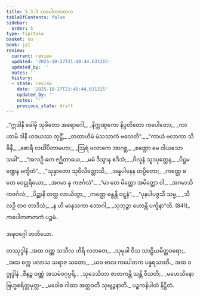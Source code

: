 ```yaml
---
title: 5.3.5 ကပေါတဇာတက
tableOfContents: false
sidebar:
  order: 5
type: tipitaka
basket: su
book: ja1
review:
  current: review
  updated: '2025-10-27T21:48:44.631215'
  updated_by: ''
  notes: ''
  history:
  - state: review
    date: '2025-10-27T21:48:44.631215'
    updated_by: ''
    notes: ''
    previous_state: draft
---
```



<ReviewStatus review={frontmatter.review} showDetails={true} />

<HypothesisAnnotation frontmatter={frontmatter} />

<DynamicBreadcrumb />

<Division number="135" book="ja1" e="ch" v="22" p="135">

<Paragraph number="1306" type="verses" book="ja1">
_“ဣဒါနိ ခေါမှိ သုခိတော အရောဂေါ,_  
_နိက္ကဏ္ဋကော နိပ္ပတိတော ကပေါတော;_  
_ကာဟာမိ ဒါနီ ဟဒယဿ တုဋ္ဌိံ,_  
_တထာဟိမံ မံသသာကံ ဗလေတိ”._  

</Paragraph>

</Division>
<Division number="136" book="ja1" e="ch" v="22" p="136">

<Paragraph number="1307" type="verses" book="ja1">
_“ကာယံ ဗလာကာ သိခိနီ,_  
_စောရီ လင်္ဃိပိတာမဟာ;_  
_ဩရံ ဗလာကေ အာဂစ္ဆ,_  
_စဏ္ဍော မေ ဝါယသော သခါ”._  

</Paragraph>

</Division>
<Division number="137" book="ja1" e="ch" v="22" p="136">

<Paragraph number="1308" type="verses" book="ja1">
_“အလဉှိ တေ ဇဂ္ဃိတာယေ,_  
_မမံ ဒိသွာန ဧဒိသံ;_  
_ဝိလူနံ သူဒပုတ္တေန,_  
_ပိဋ္ဌမဏ္ဍေန မက္ခိတံ”._  

</Paragraph>

</Division>
<Division number="138" book="ja1" e="ch" v="22" p="136">

<Paragraph number="1309" type="verses" book="ja1">
_“သုနှာတော သုဝိလိတ္တောသိ,_  
_အန္နပါနေန တပ္ပိတော;_  
_ကဏ္ဌေ စ တေ ဝေဠုရိယော,_  
_အဂမာ နု ကဇင်္ဂလံ”._  

</Paragraph>

</Division>
<Division number="139" book="ja1" e="ch" v="22" p="136">

<Paragraph number="1310" type="verses" book="ja1">
_“မာ တေ မိတ္တော အမိတ္တော ဝါ,_  
_အဂမာသိ ကဇင်္ဂလံ;_  
_ပိဉ္ဆာနိ တတ္ထ လာယိတွာ,_  
_ကဏ္ဌေ ဗန္ဓန္တိ ဝဋ္ဋနံ”._  

</Paragraph>

</Division>
<Division number="140" book="ja1" e="ch" v="22" p="136">

<Paragraph number="1311" type="verses" book="ja1">
_“ပုနပါပဇ္ဇသီ သမ္မ,_  
_သီလဉှိ တဝ တာဒိသံ;_  
_န ဟိ မာနုသကာ ဘောဂါ,_  
_သုဘုဉ္ဇာ ဟောန္တိ ပက္ခိနာ”တိ. (841)_  


</Paragraph>
</Division>

<Paragraph number="1312" type="center" book="ja1">
ကပေါတဇာတကံ ပဉ္စမံ.

  
အဍ္ဎဝဂ္ဂေါ တတိယော.



</Paragraph>

<Paragraph number="1313" type="center" book="ja1">
တဿုဒ္ဒါနံ


</Paragraph>

<Paragraph number="1314" type="verses" book="ja1">
_အထ ဝဏ္ဏ သသီလ ဟိရိ လဘတေ,_  
_သုမုခါ ဝိသ သာဠိယမိတ္တဝရော;_  
_အထ စက္က ပလာသ သရာဇ သတော,_  
_ယဝ ဗာလ ကပေါတက ပန္နရသာတိ._  


</Paragraph>

<Paragraph number="1315" type="center" book="ja1">
အထ ဝဂ္ဂုဒ္ဒါနံ


</Paragraph>

<Paragraph number="1316" type="verses" book="ja1">
_ဇီနဉ္စ ဝဏ္ဏံ အသမံဝဂုပ္ပရိ,_  
_သုဒေသိတာ ဇာတကန္တိ သန္တိ ဝီသတိ;_  
_မဟေသိနော ဗြဟ္မစရိတ္တမုတ္တ-_  
_မဝေါစ ဂါထာ အတ္ထဝတီ သုဗျဉ္ဇနာတိ._  


</Paragraph>

<Paragraph number="1317" type="center" book="ja1">
ပဉ္စကနိပါတံ နိဋ္ဌိတံ.
</Paragraph>